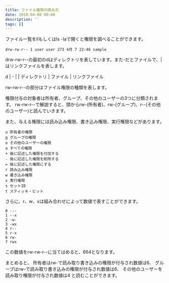 ```yaml
---
title: ファイル権限の読み方
date: 2018-04-08 00:00
description: ''
tags: []
---
```

ファイル一覧をllもしくはls -laで開くと権限を調べることができます。

```
drw-rw-r-- 1 user user 273 4月 7 22:46 sample
```

drw-rw-r--の最初のdはディレクトリを表しています。また-だとファイルで、|はリンクファイルを表します。

d | - | |
ディレクトリ | ファイル | リンクファイル

rw-rw-r--の部分はファイル権限の種類を表します。

権限付与の対象者は所有者、グループ、その他のユーザーの3つに分類されます。
rw-rw-r--で解説すると、頭からrw-(所有者)、rw-(グループ)、r--(その他のユーザー)と読んでいきます。

また、与える権限には読み込み権限、書き込み権限、実行権限などがあります。

```
u 所有者の権限
g グループの権限
o その他のユーザーの権限
a すべての権限
+ 後に記述した権限を付加する
- 後に記述した権限を削除する
= 後に記述した権限にする
r 読み込み権限
w 書き込み権限
x 実行権限
s セットID
t スティッキ・ビット
```

さらに、r、w、xは組み合わせによって数値で表すことができます。

```
0 ---
1 --x
2 -w-
3 -wx
4 r--
5 r-x
6 rw-
7 rwx
```

この数値をrw-rw-r--に当てはめると、664となります。

まとめると、
所有者はrw-で読み取り書き込みの権限が付与され数値は6、
グループはrw-で読み取り書き込みの権限が付与され数値は6、
その他のユーザーを読み取り権限が付与され数値は4
と読むことができます。